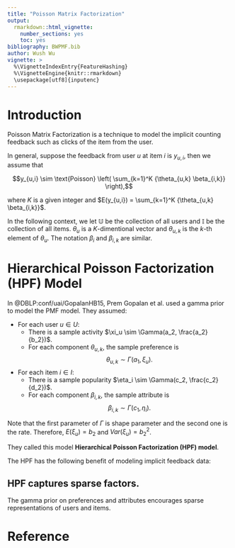 ```yaml
---
title: "Poisson Matrix Factorization"
output: 
  rmarkdown::html_vignette:
    number_sections: yes
    toc: yes
bibliography: BWPMF.bib
author: Wush Wu
vignette: >
  %\VignetteIndexEntry{FeatureHashing}
  %\VignetteEngine{knitr::rmarkdown}
  \usepackage[utf8]{inputenc}
---
```


# Introduction

Poisson Matrix Factorization is a technique to model the implicit counting 
feedback such as clicks of the item from the user.

In general, suppose the feedback from user $u$ at item $i$ is $y_{u,i}$, then we 
assume that

$$y_{u,i} \sim \text{Poisson} \left( \sum_{k=1}^K {\theta_{u,k} \beta_{i,k}} \right),$$

where $K$ is a given integer and $E(y_{u,i}) = \sum_{k=1}^K {\theta_{u,k} \beta_{i,k}}$.

In the following context, we let $\mathbb{U}$ be the collection of all users and
$\mathbb{I}$ be the collection of all items. $\theta_u$ is a $K$-dimentional vector
and $\theta_{u,k}$ is the $k$-th element of $\theta_u$. The notation $\beta_i$
and $\beta_{i,k}$ are similar.

# Hierarchical Poisson Factorization (HPF) Model

In @DBLP:conf/uai/GopalanHB15, Prem Gopalan et al. used a gamma prior to model the 
PMF model. They assumed:

- For each user $u \in U$: 
    - There is a sample activity $\xi_u \sim \Gamma(a_2, \frac{a_2}{b_2})$.
    - For each component $\theta_{u, k}$, the sample preference is 
    $$\theta_{u,k} \sim \Gamma(a_1, \xi_u).$$
- For each item $i \in I$:
    - There is a sample popularity $\eta_i \sim \Gamma(c_2, \frac{c_2}{d_2})$.
    - For each component $\beta_{i,k}$, the sample attribute is
    $$\beta_{i,k} \sim \Gamma(c_1, \eta_i).$$

Note that the first parameter of $\Gamma$ is shape parameter and the second one 
is the rate. Therefore, $E(\xi_u) = b_2$ and $Var(\xi_u) = b_2^2$.

They called this model **Hierarchical Poisson Factorization (HPF) model**.

The HPF has the following benefit of modeling implicit feedback data:

## HPF captures sparse factors. 

The gamma prior on preferences and attributes encourages sparse representations 
of users and items. 

# Reference